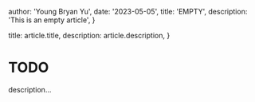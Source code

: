 
  author: 'Young Bryan Yu',
  date: '2023-05-05',
  title: 'EMPTY',
  description:
    'This is an empty article',
}

  title: article.title,
  description: article.description,
}


# TODO
description...